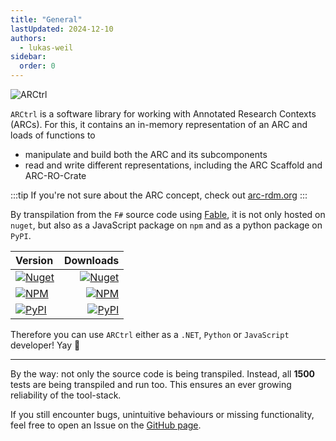 ```yaml
---
title: "General"
lastUpdated: 2024-12-10
authors:
  - lukas-weil
sidebar:
  order: 0  
---
```




![ARCtrl](https://github.com/nfdi4plants/ARCtrl/raw/main/logos/ARCtrl_horizontal.png)

`ARCtrl` is a software library for working with Annotated Research Contexts (ARCs). 
For this, it contains an in-memory representation of an ARC and loads of functions to 
- manipulate and build both the ARC and its subcomponents
- read and write different representations, including the ARC Scaffold and ARC-RO-Crate

:::tip
If you're not sure about the ARC concept, check out [arc-rdm.org](https://arc-rdm.org/details/organization-principle/)
:::



By transpilation from the `F#` source code using [Fable](https://fable.io/), it is not only hosted on `nuget`, but also as a JavaScript package on `npm` and as a python package on `PyPI`.

| Version | Downloads |
| :--------|-----------:|
|<a href="https://www.nuget.org/packages/ARCtrl/"><img alt="Nuget" src="https://img.shields.io/nuget/v/ARCtrl?logo=nuget&color=%234fb3d9"/></a>|<a href="https://www.nuget.org/packages/ARCtrl/"><img alt="Nuget" src="https://img.shields.io/nuget/dt/ARCtrl?color=%234FB3D9"/></a>|
|<a href="https://www.npmjs.com/package/@nfdi4plants/arctrl"><img alt="NPM" src="https://img.shields.io/npm/v/%40nfdi4plants/arctrl?logo=npm&color=%234fb3d9"/></a>|<a href="https://www.npmjs.com/package/@nfdi4plants/arctrl"><img alt="NPM" src="https://img.shields.io/npm/dt/%40nfdi4plants%2Farctrl?color=%234fb3d9"/></a>|
|<a href="https://pypi.org/project/ARCtrl/"><img alt="PyPI" src="https://img.shields.io/pypi/v/arctrl?logo=pypi&color=%234fb3d9"/></a>|<a href="https://pypi.org/project/ARCtrl/"><img alt="PyPI" src="https://img.shields.io/pepy/dt/arctrl?color=%234fb3d9"/></a>|


Therefore you can use `ARCtrl` either as a `.NET`, `Python` or `JavaScript` developer! Yay 🎉

------- 

By the way: not only the source code is being transpiled. 
Instead, all **1500** tests are being transpiled and run too. 
This ensures an ever growing reliability of the tool-stack.

If you still encounter bugs, unintuitive behaviours or missing functionality, feel free to open an Issue on the [GitHub page](https://github.com/nfdi4plants/ARCtrl).